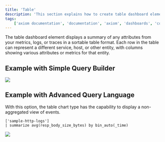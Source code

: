 ```yaml
---
title: 'Table'
description: 'This section explains how to create table dashboard elements and add them to your dashboard.'
tags:
    ['axiom documentation', 'documentation', 'axiom', 'dashboards', 'collaboration', 'queries', 'visualizations', 'filters', 'charts', 'simple query builder', 'advanced query builder']
---
```


The table dashboard element displays a summary of any attributes from your metrics, logs, or traces in a sortable table format. Each row in the table can represent a different service, host, or other entity, with columns showing various attributes or metrics for that entity.

## Example with Simple Query Builder

<Frame>
  <img src="/doc-assets/shots/table-chart-simple.png" />
</Frame>

## Example with Advanced Query Language

With this option, the table chart type has the capability to display a non-aggregated view of events.

```kusto
['sample-http-logs']
| summarize avg(resp_body_size_bytes) by bin_auto(_time)
```

<Frame>
  <img src="/doc-assets/shots/table-chart-apl.png" />
</Frame>